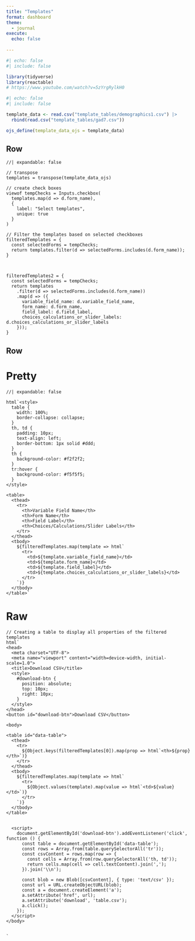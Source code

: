 ```yaml
---
title: "Templates"
format: dashboard
theme:
  - journal
execute:
  echo: false
  
---
```

```r
#| echo: false
#| include: false

library(tidyverse)
library(reactable)
# https://www.youtube.com/watch?v=5zYrgRylkH0

```


```r
#| echo: false
#| include: false

template_data <- read.csv("template_tables/demographics1.csv") |> 
  rbind(read.csv("template_tables/gad7.csv"))

ojs_define(template_data_ojs = template_data)
```

## Row {height=15%}

```ojs
//| expandable: false

// transpose 
templates = transpose(template_data_ojs)

// create check boxes 
viewof tempChecks = Inputs.checkbox(
  templates.map(d => d.form_name),
  {
    label: "Select templates",
    unique: true
  }
)

// Filter the templates based on selected checkboxes
filteredTemplates = {
  const selectedForms = tempChecks;
  return templates.filter(d => selectedForms.includes(d.form_name));
}



filteredTemplates2 = {
  const selectedForms = tempChecks;
  return templates
    .filter(d => selectedForms.includes(d.form_name))
    .map(d => ({
      variable_field_name: d.variable_field_name,
      form_name: d.form_name,
      field_label: d.field_label,
      choices_calculations_or_slider_labels: d.choices_calculations_or_slider_labels
    }));
}
```



## Row {height=85%}

::: {.panel-tabset}

# Pretty
```ojs
//| expandable: false

html`<style>
  table {
    width: 100%;
    border-collapse: collapse;
  }
  th, td {
    padding: 10px;
    text-align: left;
    border-bottom: 1px solid #ddd;
  }
  th {
    background-color: #f2f2f2;
  }
  tr:hover {
    background-color: #f5f5f5;
  }
</style>

<table>
  <thead>
    <tr>
      <th>Variable Field Name</th>
      <th>Form Name</th>
      <th>Field Label</th>
      <th>Choices/Calculations/Slider Labels</th>
    </tr>
  </thead>
  <tbody>
    ${filteredTemplates.map(template => html`
      <tr>
        <td>${template.variable_field_name}</td>
        <td>${template.form_name}</td>
        <td>${template.field_label}</td>
        <td>${template.choices_calculations_or_slider_labels}</td>
      </tr>
    `)}
  </tbody>
</table>`

```

# Raw
```ojs
// Creating a table to display all properties of the filtered templates
html`
<head>
  <meta charset="UTF-8">
  <meta name="viewport" content="width=device-width, initial-scale=1.0">
  <title>Download CSV</title>
  <style>
    #download-btn {
      position: absolute;
      top: 10px;
      right: 10px;
    }
  </style>
</head>
<button id="download-btn">Download CSV</button>

<body>

<table id="data-table">
  <thead>
    <tr>
      ${Object.keys(filteredTemplates[0]).map(prop => html`<th>${prop}</th>`)}
    </tr>
  </thead>
  <tbody>
    ${filteredTemplates.map(template => html`
      <tr>
        ${Object.values(template).map(value => html`<td>${value}</td>`)}
      </tr>
    `)}
  </tbody>
</table>


  <script>
    document.getElementById('download-btn').addEventListener('click', function () {
      const table = document.getElementById('data-table');
      const rows = Array.from(table.querySelectorAll('tr'));
      const csvContent = rows.map(row => {
        const cells = Array.from(row.querySelectorAll('th, td'));
        return cells.map(cell => cell.textContent).join(',');
      }).join('\\n');

      const blob = new Blob([csvContent], { type: 'text/csv' });
      const url = URL.createObjectURL(blob);
      const a = document.createElement('a');
      a.setAttribute('href', url);
      a.setAttribute('download', 'table.csv');
      a.click();
    });
  </script>
</body>


`



```





:::

